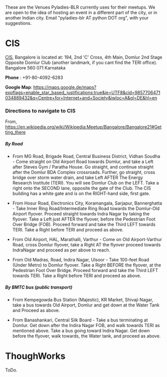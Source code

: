 These are the Venues Pyladies-BLR currently uses for their meetups. We are open to the idea of hosting an event in a different part of the city, or in another Indian city. Email "pyladies-blr AT python DOT org", with your suggestions.

= CIS =

[http://cis-india.org/about CIS], Bangalore is located at: 
194, 2nd 'C' Cross, 
4th Main, Domlur 2nd Stage
Opposite Domlur Club (another landmark, if you cant find the TERI office).
Bangalore 560 071 
Karnataka

'''Phone''' : +91-80-4092-6283

'''Google Map''': [https://maps.google.de/maps?expflags=enable_star_based_justifications:true&ie=UTF8&cid=9857706471034889432&q=Centre+for+Internet+and+Society&iwloc=A&gl=DE&hl=en https://maps.google.de/maps?expflags=enable_star_based_justifications:true&ie=UTF8&cid=9857706471034889432&q=Centre+for+Internet+and+Society&iwloc=A&gl=DE&hl=en]


=== Directions to navigate to CIS ===
From, https://en.wikipedia.org/wiki/Wikipedia:Meetup/Bangalore/Bangalore21#Getting_there

===== By Road =====

* From MG Road, Brigade Road, Central Business District, Vidhan Soudha - Come straight on Old Airport Road towards Domlur, and take a Left after Steves Gym / Paratha House. Go straight, and continue straight after the Domlur BDA Complex crossroads. Further, go straight, cross bridge over storm water drain, and take Left AFTER The Energy Research Institute (TERI). You will see Domlur Club on the LEFT. Take a right onto the SECOND lane, opposite the gate of the Club. The CIS building has a white gate and is on the RIGHT-hand side, first gate.

* From Hosur Road, Electronics City, Koramangala, Sarjapur, Bannerghatta - Take Inner Ring Road/Intermediate Ring Road towards the Domlur-Old Airport flyover. Proceed straight towards Indra Nagar by taking the flyover. Take a Left just AFTER the flyover, before the Pedestrian Foot Over Bridge (FOB). Proceed forward and take the Third LEFT towards TERI. Take a Right before TERI and proceed as above.

* From Old Airport, HAL, Marathalli, Varthur - Come on Old Airport-Varthur Road, cross Domlur flyover, take a Right AT the flyover proceed towards IndraNagar and proceed as per above to reach.

*   From Old Madras, Road, Indira Nagar, Ulsoor - Take 100-feet Road (Under Metro) to Domlur flyover. Take a Right BEFORE the flyover, at the Pedestrian Foot Over Bridge. Proceed forward and take the Third LEFT towards TERI. Take a Right before TERI and proceed as above.


===== By BMTC bus (public transport) =====
 
* From Kempegowda Bus Station (Majestic), KR Market, Shivaji Nagar, take a bus towards Old Airport, Domlur and get down at the Water Tank and Proceed as above.

* From Banashankari, Central Silk Board - Take a bus terminating at Domlur. Get down after the Indira Nagar FOB, and walk towards TERI as mentioned above. Take a bus going toward Indira Nagar. Get down before the flyover, walk towards, the Water tank, and proceed as above.



= ThoughWorks =

ToDo.
